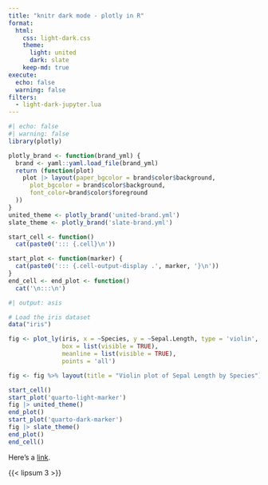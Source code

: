 ```yaml
---
title: "knitr dark mode - plotly in R"
format:
  html:
    css: light-dark.css
    theme:
      light: united
      dark: slate
    keep-md: true
execute:
  echo: false
  warning: false
filters:
  - light-dark-jupyter.lua
---
```


```r
#| echo: false
#| warning: false
library(plotly)

plotly_brand <- function(brand_yml) {
  brand <- yaml::yaml.load_file(brand_yml)
  return (function(plot)
    plot |> layout(paper_bgcolor = brand$color$background,
      plot_bgcolor = brand$color$background,
      font_color=brand$color$foreground
  ))
}
united_theme <- plotly_brand('united-brand.yml')
slate_theme <- plotly_brand('slate-brand.yml')

start_cell <- function()
  cat(paste0('::: {.cell}\n'))

start_plot <- function(marker) {
  cat(paste0('::: {.cell-output-display .', marker, '}\n'))
}
end_cell <- end_plot <- function()
  cat('\n:::\n')
```

```r
#| output: asis

# Load the iris dataset
data("iris")

fig <- plot_ly(iris, x = ~Species, y = ~Sepal.Length, type = 'violin',
               box = list(visible = TRUE),
               meanline = list(visible = TRUE),
               points = 'all')

fig <- fig %>% layout(title = "Violin plot of Sepal Length by Species")

start_cell()
start_plot('quarto-light-marker')
fig |> united_theme()
end_plot()
start_plot('quarto-dark-marker')
fig |> slate_theme()
end_plot()
end_cell()

```

Here's a [link](https://example.com).

{{< lipsum 3 >}}
